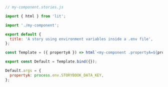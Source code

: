 ```js
// my-component.stories.js

import { html } from 'lit';

import './my-component';

export default {
  title: 'A story using environment variables inside a .env file',
};

const Template = ({ propertyA }) => html`<my-component .propertyA=${propertyA}></my-component>`;

export const Default = Template.bind({});

Default.args = {
  propertyA: process.env.STORYBOOK_DATA_KEY,
};
```
